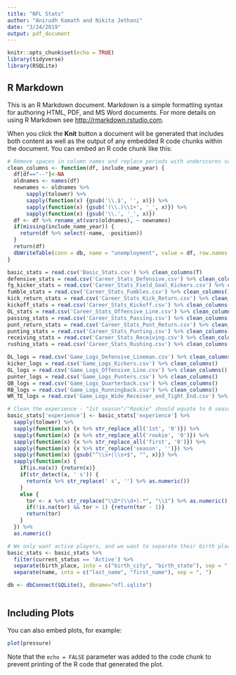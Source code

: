```yaml
---
title: "NFL Stats"
author: "Anirudh Kamath and Nikita Jethani"
date: "3/24/2019"
output: pdf_document
---
```


```r
knitr::opts_chunk$set(echo = TRUE)
library(tidyverse)
library(RSQLite)
```

## R Markdown

This is an R Markdown document. Markdown is a simple formatting syntax for authoring HTML, PDF, and MS Word documents. For more details on using R Markdown see <http://rmarkdown.rstudio.com>.

When you click the **Knit** button a document will be generated that includes both content as well as the output of any embedded R code chunks within the document. You can embed an R code chunk like this:

```r
# Remove spaces in column names and replace periods with underscores so it's easier to read in SQL
clean_columns <- function(df, include_name_year) {
  df[df=="--"]<-NA
  oldnames <- names(df)
  newnames <- oldnames %>%
      sapply(tolower) %>%
      sapply(function(x) {gsub('\\.$', '', x)}) %>%
      sapply(function(x) {gsub('(\\.)\\1+', '_', x)}) %>%
      sapply(function(x) {gsub('\\.', '_', x)})
  df <- df %>% rename_at(vars(oldnames), ~ newnames)
  if(missing(include_name_year)) {
    return(df %>% select(-name, -position))
  }
  return(df)
  dbWriteTable(conn = db, name = "unemployment", value = df, row.names = FALSE, header = TRUE)
}

basic_stats = read.csv('Basic_Stats.csv') %>% clean_columns(T)
defensive_stats = read.csv('Career_Stats_Defensive.csv') %>% clean_columns()
fg_kicker_stats = read.csv('Career_Stats_Field_Goal_Kickers.csv') %>% clean_columns()
fumble_stats = read.csv('Career_Stats_Fumbles.csv') %>% clean_columns()
kick_return_stats = read.csv('Career_Stats_Kick_Return.csv') %>% clean_columns()
kickoff_stats = read.csv('Career_Stats_Kickoff.csv') %>% clean_columns()
OL_stats = read.csv('Career_Stats_Offensive_Line.csv') %>% clean_columns()
passing_stats = read.csv('Career_Stats_Passing.csv') %>% clean_columns()
punt_return_stats = read.csv('Career_Stats_Punt_Return.csv') %>% clean_columns()
punting_stats = read.csv('Career_Stats_Punting.csv') %>% clean_columns()
receiving_stats = read.csv('Career_Stats_Receiving.csv') %>% clean_columns()
rushing_stats = read.csv('Career_Stats_Rushing.csv') %>% clean_columns()

DL_logs = read.csv('Game_Logs_Defensive_Lineman.csv') %>% clean_columns()
kicker_logs = read.csv('Game_Logs_Kickers.csv') %>% clean_columns()
OL_logs = read.csv('Game_Logs_Offensive_Line.csv') %>% clean_columns()
punter_logs = read.csv('Game_Logs_Punters.csv') %>% clean_columns()
QB_logs = read.csv('Game_Logs_Quarterback.csv') %>% clean_columns()
RB_logs = read.csv('Game_Logs_Runningback.csv') %>% clean_columns()
WR_TE_logs = read.csv('Game_Logs_Wide_Receiver_and_Tight_End.csv') %>% clean_columns()

# Clean the experience - "1st season"/"Rookie" should equate to 0 seasons, and things like "8th season" or "3rd season" should equate to 7 and 2 seasons respectively. 
basic_stats['experience'] <- basic_stats['experience'] %>%
  sapply(tolower) %>%
  sapply(function(x) {x %>% str_replace_all('1st', '0')}) %>%
  sapply(function(x) {x %>% str_replace_all('rookie', '0')}) %>%
  sapply(function(x) {x %>% str_replace_all('first', '0')}) %>%
  sapply(function(x) {x %>% str_replace('season', '')}) %>%
  sapply(function(x) {gsub("^\\s+|\\s+$", "", x)}) %>%
  sapply(function(x) {
    if(is.na(x)) {return(x)}
    if(str_detect(x, ' s')) {
      return(x %>% str_replace(' s', '') %>% as.numeric())
    }
    else {
      tor <- x %>% str_replace("\\D*(\\d+).*", "\\1") %>% as.numeric()
      if(!is.na(tor) && tor > 1) {return(tor - 1)}
      return(tor)
    }
  }) %>%
  as.numeric()

# We only want active players, and we want to separate their birth place (city, state) into two columns. Same with their names
basic_stats <- basic_stats %>%
  filter(current_status == 'Active') %>%
  separate(birth_place, into = c("birth_city", "birth_state"), sep = " , ") %>%
  separate(name, into = c("last_name", "first_name"), sep = ", ")

db <- dbConnect(SQLite(), dbname="nfl.sqlite")
```

```r

```

## Including Plots

You can also embed plots, for example:

```r
plot(pressure)
```

Note that the `echo = FALSE` parameter was added to the code chunk to prevent printing of the R code that generated the plot.
